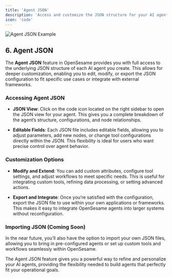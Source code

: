 ```yaml
---
title: 'Agent JSON'
description: 'Access and customize the JSON structure for your AI agents in OpenSesame.'
icon: 'code'
---
```


<img
  src="/images/agent_json.png"
  alt="Agent JSON Example"
/>

## 6. Agent JSON

The **Agent JSON** feature in OpenSesame provides you with full access to the underlying JSON structure of each AI agent you create. This allows for deeper customization, enabling you to edit, modify, or export the JSON configuration to fit specific use cases or integrate with external frameworks.

### Accessing Agent JSON

- **JSON View**: Click on the code icon located on the right sidebar to open the JSON view for your agent. This gives you a complete breakdown of the agent’s structure, configurations, and node relationships.
  
- **Editable Fields**: Each JSON file includes editable fields, allowing you to adjust parameters, add new nodes, or change tool configurations directly within the JSON. This flexibility is ideal for users who want precise control over agent behavior.

### Customization Options

- **Modify and Extend**: You can add custom attributes, configure tool settings, and adjust workflows to meet specific needs. This is useful for integrating custom tools, refining data processing, or setting advanced actions.

- **Export and Integrate**: Once you’re satisfied with the configuration, export the JSON file to use within your own applications or frameworks. This makes it easy to integrate OpenSesame agents into larger systems without reconfiguration.

### Importing JSON (Coming Soon)

In the near future, you’ll also have the option to import your own JSON files, allowing you to bring in pre-configured agents or set up custom tools and workflows seamlessly within OpenSesame.

The Agent JSON feature gives you a powerful way to refine and personalize your AI agents, providing the flexibility needed to build agents that perfectly fit your operational goals.

